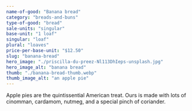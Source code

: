 ```yaml
---
name-of-good: "Banana bread"
category: "breads-and-buns"
type-of-good: "bread"
sale-units: "singular"
base-unit: "1 loaf"
singular: "loaf"
plural: "loaves"
price-per-base-unit: "$12.50"
slug: "banana-bread"
hero_image: "./priscilla-du-preez-Nl113DhIeps-unsplash.jpg"
hero_image_alt: "banana bread"
thumb: "./banana-bread-thumb.webp"
thumb_image_alt: "an apple pie"
---
```


Apple pies are the quintissential American treat. Ours is made with lots of cinomman, cardamom, nutmeg, and a special pinch of coriander.
